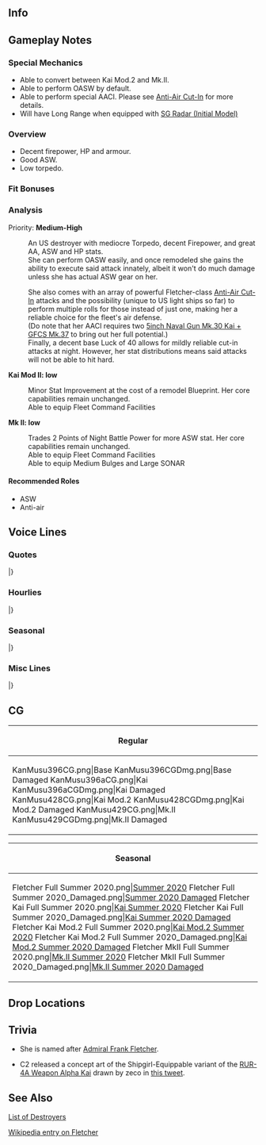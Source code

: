 ==Info==
{{KanmusuInfo|ID=396}}
{{KanmusuInfo|ID=396a}}
{{KanmusuInfo|ID=428}}
{{KanmusuInfo|ID=429}}

==Gameplay Notes==
===Special Mechanics===
* Able to convert between Kai Mod.2 and Mk.II.
* Able to perform OASW by default.
* Able to perform special AACI. Please see [[Anti-Air Cut-In]] for more details.
* Will have Long Range when equipped with [[SG Radar (Initial Model)]]

===Overview===
* Decent firepower, HP and armour.
* Good ASW.
* Low torpedo.

===Fit Bonuses===
{{:{{BASEPAGENAME}}/Equipment Bonuses}}
{{clear}}

===Analysis===
Priority: '''Medium-High'''
:An US destroyer with mediocre Torpedo, decent Firepower, and great AA, ASW and HP stats.
:She can perform OASW easily, and once remodeled she gains the ability to execute said attack innately, albeit it won't do much damage unless she has actual ASW gear on her.

:She also comes with an array of powerful Fletcher-class [[Anti-Air Cut-In]] attacks and the possibility (unique to US light ships so far) to perform multiple rolls for those instead of just one, making her a reliable choice for the fleet's air defense. 
:(Do note that her AACI requires two [[5inch Naval Gun Mk.30 Kai + GFCS Mk.37]] to bring out her full potential.) 
:Finally, a decent base Luck of 40 allows for mildly reliable cut-in attacks at night. However, her stat distributions means said attacks will not be able to hit hard.

'''Kai Mod II: low'''

:Minor Stat Improvement at the cost of a remodel Blueprint. Her core capabilities remain unchanged.
:Able to equip Fleet Command Facilities

'''Mk II: low'''

:Trades 2 Points of Night Battle Power for more ASW stat. Her core capabilities remain unchanged.
:Able to equip Fleet Command Facilities
:Able to equip Medium Bulges and Large SONAR

====Recommended Roles====
* ASW
* Anti-air

==Voice Lines==
===Quotes===
{{ShipquoteHeader}}
{{ShipquoteKai
|scenario = Introduction
|origin = お疲れさまです。Fletcher級駆逐艦ネームシップ、Fletcher、着任しました。Mother、ですか？ いえいえ、そんな……。皆さんのお役に立てるよう、頑張ります！
|translation = Thank you for your hard work. Nameship of the Fletcher-class destroyers, Fletcher, reporting for duty. A mother? Oh no, that's not... I'll try my best to be of use to everyone!
|audio = Fletcher-Introduction.mp3
}}
{{ShipquoteKai
|scenario = Introduction
|kai = yes
|origin = お疲れ様です。Fletcher級駆逐艦ネームシップ、Fletcher、配置に着いています。提督、今日も皆さんのお役に立てるよう、私頑張りますね。
|translation = Thank you for your hard work. Nameship of the Fletcher-class destroyers, Fletcher, reporting for duty. Admiral, I'll do my best to help everyone today as well.
|audio = FletcherKai-Introduction.mp3
}}
{{ShipquoteKai|scenario = Introduction|form2 = Mk.II
|origin = お疲れさまです。改装兵装の護衛駆逐艦、Flecher、配置についています。提督、対潜戦闘はお任せを。近代兵装の力、存分にお見せします。行きましょう！
|translation = Thanks for your hard work. Remodelled destroyer escort, Fletcher, reporting for duty. Admiral, just leave the anti-submarine battles to me. I'll show you how good my modern weapons really are. Let's go!
}}
{{ShipquoteKai
|scenario = Library
|origin = 最も成功し量産された駆逐艦、そのネームシップが私、Fletcher-class destroyer, USS Fletcherです。姉妹の数は１７０隻を超えているの、まさにdefault standard。後に海上自衛隊にも配備されました。
|translation = I'm the nameship of the most successfully mass-produced destroyers, the Fletcher-class destroyers, USS Fletcher. I have more than 170 sisters.<ref>A total of 175 were commissioned.</ref> We're definitely the default standard. We were even deployed to the Japanese Maritime Self-Defense Force afterwards.<ref>Referring to [https://en.wikipedia.org/wiki/USS_Heywood_L._Edwards|USS ''Heywood L. Edwards''] and [https://en.wikipedia.org/wiki/USS_Richard_P._Leary|USS ''Richard P. Leary''] which were transferred to Japan after the war as ''Ariake and Yuugure''.</ref>
|audio = Fletcher-Library.mp3
}}
{{ShipquoteKai
|scenario = Secretary 1
|origin = Lucky 13, お呼びになりましたか？
|translation = Did you call for Lucky 13?<ref>One of her nicknames was "Lucky 13" earned after the Battle of Guadalcanal that took place on Friday the 13th, with Fletcher the 13th ship in a 13-ship line of battle. Her hull number 445 sums to 13, as does the Task Force 67 she was a member of at the time. Her crew elected to embrace 13 as a lucky number, and indeed Fletcher was the only American ship to escape the battle unscathed. Three torpedoes, possibly from Amatsukaze, passed under her hull during the battle. Thereafter her crew referred to her as "Lucky 13."</ref>
|audio = Fletcher-Secretary_1.mp3
}}
{{ShipquoteKai
|scenario = Secretary 2
|origin = このnetですか？はい、色々と役に立つんです。例えば…
|translation = This net? Yes, it's very useful. If you use it like this...<ref>She rescued survivors from the Northampton with cargo netting after the Battle of Tassafaronga.</ref>
|audio = Fletcher-Secretary_2.mp3
}}
{{ShipquoteKai
|scenario = Secretary 3
|origin = なーに？だーれ？Jenkins？あぁ、Admir…いえ、提督、どうされましたか？出撃ですか？あ、この書類？これは先ほど処理しておきました。
|translation = Wh~at? Who~ is it? Jenkins? Ah, Admir...No, Admiral, what's the matter? A sortie? Ah, this paperwork? I finished these earlier.<ref>Referring to [https://en.wikipedia.org/wiki/USS_Jenkins_(DD-447)| USS Jenkins].</ref>
|audio = Fletcher-Secretary_3.mp3
}}
{{ShipquoteKai
|scenario = Secretary 3
|kai = yes
|origin = なーに？だーれ？Johnston?いえ、あぁ、Admir…いえ、提督、どうされましたか？出撃ですか？あ、この書類？これは先ほど処理しておきました。
|translation = Wh~at? Who~ is it? Johnston? Ah, Admir...No, Admiral, what's the matter? A sortie? Ah, this paperwork? I finished these earlier.
|audio = FletcherKai-Secretary_3.mp3
}}
{{ShipquoteKai
|scenario = Secretary Idle
|origin = 姉妹たちですか？そうですか…会ったことない子も多くて…ええっと…そうです。百隻を余裕で超えるので。
|translation = My sisters? Yes... I've never even met many of them... well... yes. There's easily over a hundred of them.
|audio = Fletcher-Idle.mp3
}}
{{ShipquoteKai
|scenario = Secretary (Married)
|origin = お疲れですか？甘いもので回復されてはどうでしょう？私、美味しいpancakeとcoffeeを用意しますね。
|translation = Are you tired? Would you like some sweets to relieve you? I'll prepare some delicious pancakes and coffee.
|audio = Fletcher-Secretary_Married.mp3
}}
{{ShipquoteKai
|scenario = Wedding
|origin = Engagement ring? Really? I... I love you so much...
|translation = Engagement ring? Really? I... I love you so much...
|audio = Fletcher-Wedding.mp3
}}
{{ShipquoteKai
|scenario = Player's Score
|origin = Informationですね？お待ちください。
|translation = Information? Give me one second.
|audio = Fletcher-Looking_At_Scores.mp3
}}
{{ShipquoteKai
|scenario = Player's Score
|kai = yes
|origin = Information? 了解です、お待ちください。
|translation = Information? Roger, please give me a second.
|audio = FletcherKai-Looking_At_Scores.mp3
}}
{{ShipquoteKai
|scenario = Joining the Fleet
|origin = Fletcher級駆逐艦一番艦、Fletcher、出撃します。
|translation = First of the Fletcher-class destroyers, Fletcher, sortieing.
|audio = Fletcher-Joining_A_Fleet.mp3
}}
{{ShipquoteKai
|scenario = Equipment 1
|origin = I'm grateful for your support!
|translation = I'm grateful for your support!
|audio = Fletcher-Equipment_1.mp3
}}
{{ShipquoteKai
|scenario = Equipment 2
|origin = Thank you so much!試して見ますね！
|translation = Thank you so much! I'll try it out!
|audio = Fletcher-Equipment_2.mp3
}}
{{ShipquoteKai
|scenario = Equipment 3
|origin = Everything is going well.
|translation = Everything is going well.
|audio = Fletcher-Equipment_3.mp3
}}
{{ShipquoteKai
|scenario = Supply
|origin = Supply has been completed. ありがとうございます。
|translation = Supply has been completed. Thank you very much.
|audio = Fletcher-Supply.mp3
}}
{{ShipquoteKai
|scenario = Docking (Minor Damage)
|origin = I'm sorry... 少し下がりますね。
|translation = I'm sorry... I'll fall back for now.
|audio = Fletcher-Docking_Minor.mp3
}}
{{ShipquoteKai
|scenario = Docking (Major Damage)
|origin = 提督、申し訳ありません。この体、修理が必要です。
|translation = Admiral, I'm very sorry. This body is going to need repairs.
|audio = Fletcher-Docking_Major.mp3
}}
{{ShipquoteKai
|scenario = Construction
|origin = 新造艦の建造が完了しました。就役可能です。
|translation = A new ship has been constructed. Ready for commission.
|audio = Fletcher-Construction.mp3
}}
{{ShipquoteKai
|scenario = Returning from Sortie
|origin = Operation complete. 無事、帰投しました。
|translation = Operation complete. We've returned safely.
|audio = Fletcher-Returning_From_Sortie.mp3
}}
{{ShipquoteKai
|scenario = Starting a Sortie
|origin = 旗艦Fletcherが預かります！艦隊、抜錨、続いてください！
|translation = Flagship Fletcher will be in command! Fleet, weigh anchor! Follow me!
|audio = Fletcher-Starting_A_Sortie.mp3
}}
{{ShipquoteKai
|scenario = Starting a Battle
|origin = 敵艦隊発見！全艦、戦闘態勢に！
|translation = Enemy fleet spotted! All ships, prepare for battle!
|audio = Fletcher-Battle_Start.mp3
}}
{{ShipquoteKai
|scenario = Starting a Battle
|kai = yes
|origin = Enemy in sight! 全艦、戦闘態勢に！
|translation = Enemy in sight! All ships, prepare for battle!
|audio = FletcherKai-Battle_Start.mp3
}}
{{ShipquoteKai
|scenario = Attack
|origin = Enemy in sight! Fire!
|translation = Enemy in sight! Fire! 
|audio = Fletcher-Attack.mp3
}}
{{ShipquoteKai
|scenario = Attack
|kai = yes
|origin = かかってらっしゃい！一網打尽です！
|translation = Come at me! I'll take care of all of you at once!<ref>The phrase she uses "一網打尽" means "round up in one go", referring to people, animals, etc.</ref>
|audio = FletcherKai-Attack.mp3
}}
{{ShipquoteKai|scenario = Attack|form2 = Mk.II
|origin = 近代兵装なめないで。少し…痛いですよ！
|translation = Don't underestimate my modern weapons. They... hurt quite a bit!
}}
{{ShipquoteKai
|scenario = Night Battle Attack 
|origin = 下がりませんよ…そこです！
|translation = I won't back down... There you are!
|audio = Fletcher-Night_Attack.mp3
}}
{{ShipquoteKai
|scenario = Night Battle
|origin = 各艦、突撃隊形に！Fletcherに続いてください！敵を追撃…撃滅します！
|translation = All ships, into attack formation! Follow me! Pursue the enemy... and destroy them!
|audio = Fletcher-Night_Battle.mp3
}}
{{ShipquoteKai
|scenario = MVP
|origin = また、battle starですか？ありがたいです！こういった物は、いくつ貰っても嬉しいですね。
|translation = Another battle star? Thank you! It always makes me happy to get one of these.<ref>''Fletcher'' earned a total of 15 battle stars in WWII and another 5 in the Korean War.</ref>
|audio = Fletcher-MVP.mp3
}}
{{ShipquoteKai
|scenario = Minor Damage 1
|origin = きゃ！
|translation = Kya!
|audio = Fletcher-Minor_Damage_1.mp3
}}
{{ShipquoteKai
|scenario = Minor Damage 2
|origin = やだっ！だ、大丈夫！？
|translation = No! Is everything fine?
|audio = Fletcher-Minor_Damage_2.mp3
}}
{{ShipquoteKai
|scenario = Major Damage
|origin = やだっ！思いっきり被弾！？Damage control!
|translation = No! A critical hit!? Damage control!
|audio = Fletcher-Major_Damage.mp3
}}
{{ShipquoteKai
|scenario = Sunk
|origin = えぇ？うそ…まさか…沈んでる？やだ…これが、沈むと言うこと…これが…
|translation = Eh? No way... I'm... I'm sinking? No... is this... is this what it feels like... to sink...
|audio = Fletcher-Sunk.mp3
}}
|} <references/>

{{clear}}

===Hourlies===
{{ShipquoteHeader | type = hourly}}
{{ShipquoteKai
|scenario = 00:00 
|origin = 提督、今日は私Fletcherが、身の回りのお世話をさせていただきます。どうぞよろしくお願い致します。
|translation = Admiral, Fletcher will be looking after you today. I'm looking forward to working with you.
|audio = FletcherKai-00.mp3
}}
{{ShipquoteKai
|scenario = 01:00 
|origin = It's 1 o'clock. 提督。静かですね…
|translation = It's 1 o'clock. Admiral, it's quiet isn't it...
|audio = FletcherKai-01.mp3
}}
{{ShipquoteKai
|scenario = 02:00 
|origin = It's 2 o'clock. まだまだお仕事大変ですね。Coffeeをお持ちしますね。
|translation = It's 2 o'clock. There's still a lot of work to be done. I'll get you some coffee.
|audio = FletcherKai-02.mp3
}}
{{ShipquoteKai
|scenario = 03:00 
|origin = It's 3 o'clock. Coffeeおかわりをお持ちしますね。少しお待ちください。
|translation = It's 3 o'clock. I'll get you some more coffee. Please give me a second.
|audio = FletcherKai-03.mp3
}}
{{ShipquoteKai
|scenario = 04:00 
|origin = It's 4 o'clock. 一番眠い時間ですね。提督、どうかご無理なさらず。
|translation = It's 4 o'clock. This is the sleepiest time of the day, isn't it? Admiral, please don't overwork yourself.
|audio = FletcherKai-04.mp3
}}
{{ShipquoteKai
|scenario = 05:00 
|origin = It's 5 o'clock. 提督、見てください。夜が明けそうです。一日が始まりますね。
|translation = It's 5 o'clock. Admiral, take a look. It's almost daybreak. A new day is about to begin.
|audio = FletcherKai-05.mp3
}}
{{ShipquoteKai
|scenario = 06:00 
|origin = It's 6 o'clock. おはようございます、提督！熱いCoffeeをここに。
|translation = It's 6 o'clock. Good morning, Admiral! I'll leave some hot coffee here.
|audio = FletcherKai-06.mp3
}}
{{ShipquoteKai
|scenario = 07:00 
|origin = It's 7 o'clock. 朝食はこちらに。卵はfried baconでよかったでしょうか？
|translation = It's 7 o'clock. Here's breakfast. Is eggs with fried bacon alright with you?
|audio = FletcherKai-07.mp3
}}
{{ShipquoteKai
|scenario = 08:00 
|origin = It's 8 o'clock. 提督、would you like to refill your coffee?
|translation = It's 8 o'clock. Admiral, would you like a refill for your coffee?
|audio = FletcherKai-08.mp3
}}
{{ShipquoteKai
|scenario = 09:00 
|origin = It's 9 o'clock. さあ、出撃です！
|translation = It's 9 o'clock. Now then, let's sortie!
|audio = FletcherKai-09.mp3
}}
{{ShipquoteKai
|scenario = 10:00 
|origin = It's 10 o'clock. 演習も大切です。
|translation = It's 10 o'clock. Exercises are important too.
|audio = FletcherKai-10.mp3
}}
{{ShipquoteKai
|scenario = 11:00 
|origin = Eleventy. 提督、Johnstonも頑張っているんですね。うふぅ…あぁ、もうすぐお昼です。
|translation = Eleventy. Admiral, Johnston is working hard too, right? Hehe... Ah, it's almost lunchtime.
|audio = FletcherKai-11.mp3
}}
{{ShipquoteKai
|scenario = 12:00 
|origin = It's noon! Lunchにしましょう！Fletcher特製、BLTサンドをご用意しました！Coffeeはここに。
|translation = It's noon! Let's have lunch! It's my special BLT sandwich! I'll leave the coffee here.
|audio = FletcherKai-12.mp3
}}
{{ShipquoteKai
|scenario = 13:00 
|origin = It's 1 o'clock! Lucky 13ですね。さあ、お仕事再開です！午後も頑張って参りましょう。
|translation = It's 1 o'clock! It's Lucky 13. Now then, back to work! Let's do our best this afternoon as well.
|audio = FletcherKai-13.mp3
}}
{{ShipquoteKai
|scenario = 14:00 
|origin = It's 2...あら大変！提督、前方右舷に漂流者が！
|translation = It's 2... Oh no! Admiral, there's someone adrift to starboard bow!
|audio = FletcherKai-14.mp3
}}
{{ShipquoteKai
|scenario = 15:00 
|origin = It's 3 o'clock. 救助作業完了です！
|translation = It's 3 o'clock. Rescue mission complete!
|audio = FletcherKai-15.mp3
}}
{{ShipquoteKai
|scenario = 16:00 
|origin = It's 4 o'clock. このnet、実は本当に色々お役立ちなんです。提督もいかがですか？
|translation = It's 4 o'clock. This net is really useful, you know. Would you like to give it a try too, Admiral?
|audio = FletcherKai-16.mp3
}}
{{ShipquoteKai
|scenario = 17:00 
|origin = It's 5 o'clock. 見てください。ほら、sunsetが。あんなに、綺麗…本当に…
|translation = It's 5 o'clock. Would you look at that? See, the sunset. It's so beautiful... it really is...
|audio = FletcherKai-17.mp3
}}
{{ShipquoteKai
|scenario = 18:00 
|origin = It's 6 o'clock. さあ、そろそろdinnerの時間ですね。お待ちください、用意します。
|translation = It's 6 o'clock. Alright, it's almost dinnertime. Please give me a minute, I'll prepare it right now.
|audio = FletcherKai-18.mp3
}}
{{ShipquoteKai
|scenario = 19:00 
|origin = It's 7 o'clock. さあ、召し上がれ！デザートは特製pancake。どうぞ！
|translation = It's 7 o'clock. Alright, dig in! Dessert will be my special pancake! Help yourself!
|audio = FletcherKai-19.mp3
}}
{{ShipquoteKai
|scenario = 20:00 
|origin = It's 8…あぁ、あれが噂の3rd Squadron. 夜なのに、元気…賑やかですね…
|translation = It's 8... Ah, So that's the 3rd Squadron I've heard about. They're so energetic even though it's night... How lively...<ref>Presumably referring to Sendai's Third Destroyer Squadron setting out for night battle.</ref>
|audio = FletcherKai-20.mp3
}}
{{ShipquoteKai
|scenario = 21:00 
|origin = It's 9 o'clock. 提督、食後のcoffeeはいかがですか？…はい！お持ちします！
|translation = It's 9 o'clock. Would you like some after-dinner coffee? ...Alright! I'll bring some now!
|audio = FletcherKai-21.mp3
}}
{{ShipquoteKai
|scenario = 22:00 
|origin = It's 10 o'clock. Pancakeいかがでしたか？私、少しだけ得意なんです！…よかった！
|translation = It's 10 o'clock. How were the pancakes? I'm fairly good at them! ... Good to hear!
|audio = FletcherKai-22.mp3
}}
{{ShipquoteKai
|scenario = 23:00 
|origin = It's 11 o'clock. 提督、今日は大変お疲れさまでした…Good night…
|translation = It's 11 o'clock. Admiral, great work today... Good night...
|audio = FletcherKai-23.mp3
}}
|} <references/>

{{clear}}

===Seasonal===
{{SeasonalHeaderOld}}
{{SeasonalQuote
|scenario = [[Seasonal/Rainy_Season_2019|Rainy Season 2019]]
|origin = この地では、この季節は雨の日が多いんですね？でも、それはそれで楽しいですね？毎日素敵です。
|translation = It rains quite a lot in this region during this season, right? But that's fun in its own right, don't you think? Every day is so lovely.
|audio = Fletcher_Rainy_Season_2019_Sec1.mp3
|notes = 
}}
{{SeasonalQuote
|scenario = [[Seasonal/Autumn_2019|Autumn 2019]]
|origin = この国では秋にtraditionalなお祭りが色々も催されるですね。とっても興味深いです。あぁ、あれわ？
|translation = This country has so many traditional festivals in Autumn. It's so very interesting. Ah, what's that?
|audio = Fletcher_Autumn_2019_Sec1.mp3
|notes = 
}}
{{SeasonalQuote
|scenario = [[Seasonal/Saury_2019|Saury 2019]]
|origin = 密かに待ってしました、この時を。サンマフェス！私のこのnetがお役に立ちますね。えぇ、装備が違う？
|translation = I was secretly waiting for this moment. The Saury Festival! Now my net can be put to good use. Eh, it's not the right equipment?
|audio = Fletcher_Saury_2019_Sec1.mp3
|notes = 
}}
{{SeasonalQuote
|scenario = [[Seasonal/New_Year_2020|New Year 2020]]
|origin = Happy New Year！提督、今年もどぞ、USS Fleet、そして私も、よろしくおねがいいたします！
|translation = Happy New Year! Admiral, please look after me and the US Fleet this year too!
|audio = Fletcher_New_Year_2020_Secretary_1.mp3
|notes = 
}}
{{SeasonalQuote
|scenario = [[Seasonal/Valentine%27s_Day_2020|Valentine's Day 2020]]
|origin = 提督、よかったらこちらを召し上がってください。特製のchocolate pancake。甘くて、ほろ苦いんです。
|translation = Admiral, please have some of this if you don't mind. It's my specially made chocolate pancakes. It's just a bit bittersweet.
|audio = Fletcher_Valentines_2020_Secretary_1.mp3
|notes = 
}}
{{SeasonalQuote
|scenario = [[Seasonal/White_Day_2020|White Day 2020]]
|origin = こちらを私に？提督、thank you so much。…嬉しいです。
|translation = Is this for me? Admiral, thank you so much... I'm happy.
|audio = Fletcher_White_Day_2020_Secretary_1.mp3
|notes = 
}}
{{SeasonalQuote
|scenario = [[Seasonal/Seventh_Anniversary|7th Anniversary]]
|origin = Congratulations 7th anniversary. おめでとうございます。
|translation = Congratulations on the 7th anniversary. Congratulations.
|audio = Fletcher_7th_Anniversary_Secretary_1.mp3
|notes = 
}}
{{SeasonalQuote
|scenario = [[Seasonal/Eighth_Anniversary|8th Anniversary]]
|origin = Congratulations、8th Anniversary. 提督、おめでとうございます。
|translation =	Congratulations on the 8th Anniversary. Admiral, congratulations.
|audio = Fletcher_8th Anniversary_Secretary_1.mp3
|notes = 
}}
|}<references/>

{{clear}}

===Misc Lines===
{{SeasonalHeaderOld}}
{{SeasonalQuote
|scenario = [[Spring 2019 Event]]
|origin = USS fleet、交戦海域に到着。 これより、friend fleetを援護します！
|translation = USS fleet, arriving on the battlefield. We will now be supporting our friend fleet!
|audio = FletcherKai-Friend_Fleet_1.mp3
|notes = Friend Fleet Line
}}
{{SeasonalQuote
|scenario = [[Spring 2019 Event]]
|origin = Fletcher、了解しました。
|translation = Fletcher, acknowledging.
|audio = Ship_Voice_Fletcher_Kai_Spring_2019_Event_Friend_Fleet_2.mp3
|notes = Friend Fleet Line
}}
|}<references/>

{{clear}}

==CG==
{| class="mw-collapsible mw-collapsed wikitable" style="width: 100%;"
!Regular
|-
|<gallery>
KanMusu396CG.png|Base
KanMusu396CGDmg.png|Base Damaged
KanMusu396aCG.png|Kai
KanMusu396aCGDmg.png|Kai Damaged
KanMusu428CG.png|Kai Mod.2
KanMusu428CGDmg.png|Kai Mod.2 Damaged
KanMusu429CG.png|Mk.II
KanMusu429CGDmg.png|Mk.II Damaged
</gallery>
|}

{| class="mw-collapsible mw-collapsed wikitable" style="width: 100%;"
!Seasonal
|-
|<gallery>
Fletcher Full Summer 2020.png|[[Seasonal/Summer_2020|Summer 2020]]
Fletcher Full Summer 2020_Damaged.png|[[Seasonal/Summer_2020|Summer 2020 Damaged]]
Fletcher Kai Full Summer 2020.png|[[Seasonal/Summer_2020|Kai Summer 2020]]
Fletcher Kai Full Summer 2020_Damaged.png|[[Seasonal/Summer_2020|Kai Summer 2020 Damaged]]
Fletcher Kai Mod.2 Full Summer 2020.png|[[Seasonal/Summer_2020|Kai Mod.2 Summer 2020]]
Fletcher Kai Mod.2 Full Summer 2020_Damaged.png|[[Seasonal/Summer_2020|Kai Mod.2 Summer 2020 Damaged]]
Fletcher MkII Full Summer 2020.png|[[Seasonal/Summer_2020|Mk.II Summer 2020]]
Fletcher MkII Full Summer 2020_Damaged.png|[[Seasonal/Summer_2020|Mk.II Summer 2020 Damaged]]
</gallery>
|}

==Drop Locations==

==Trivia==
* She is named after [https://en.wikipedia.org/wiki/Frank_Friday_Fletcher Admiral Frank Fletcher].

* C2 released a concept art of the Shipgirl-Equippable variant of the [[RUR-4A Weapon Alpha Kai]] drawn by zeco in [https://twitter.com/C2_STAFF/status/1266996859312074752 this tweet].

==See Also==
[[List_of_destroyers_by_upgraded_maximum_stats|List of Destroyers]]

[https://en.wikipedia.org/wiki/USS_Fletcher_(DD-445) Wikipedia entry on Fletcher]

{{shiplist}}